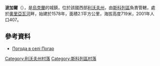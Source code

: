 {{coord|48|56|16|N|23|15|43|E|scale:100000|display=title}}

'''波加爾'''（{{lang-uk|Погар}}），是[[烏克蘭|烏克蘭]]的城鎮，位於該國西部[[利沃夫州|利沃夫州]]，由[[斯科列區|斯科列區]]負責管轄，處於[[奧里亞瓦河|奧里亞瓦河]]畔，始建於1578年，面積2.1平方公里，海拔高度719米，2001年人口407。

==參考資料==
* [http://weather.in.ua/ua/l'vovskaja/20931 Погода в селі Погар] {{Wayback|url=http://weather.in.ua/ua/l%27vovskaja/20931 |date=20191205131624 }}

[[Category:利沃夫州村落|Category:利沃夫州村落]]
[[Category:斯科列區村落|Category:斯科列區村落]]


{{Lviv-geo-stub}}